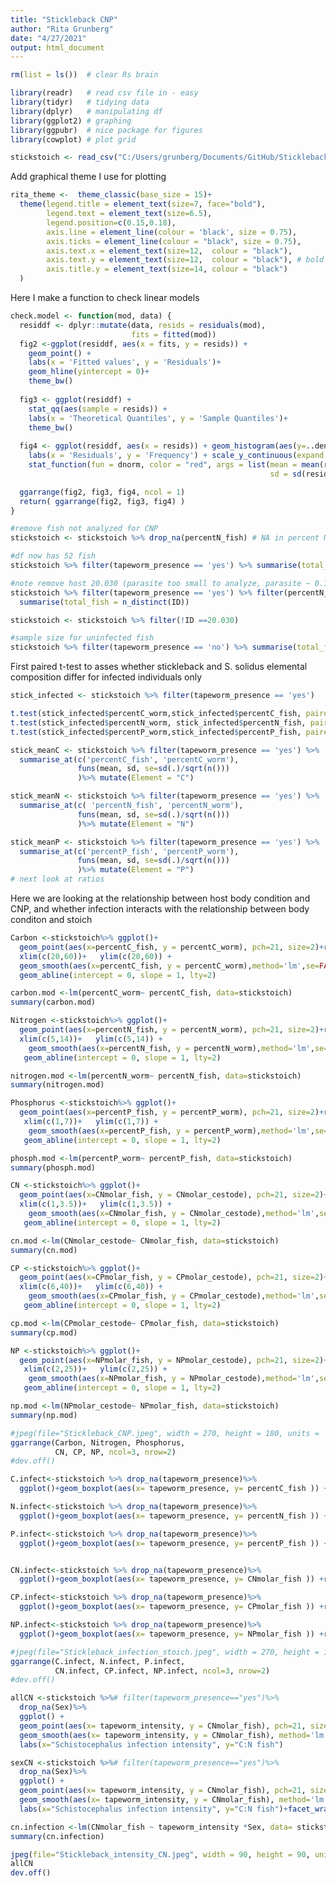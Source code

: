 ```yaml
---
title: "Stickleback CNP"
author: "Rita Grunberg"
date: "4/27/2021"
output: html_document
---
```


```r
rm(list = ls())  # clear Rs brain 

library(readr)   # read csv file in - easy
library(tidyr)   # tidying data
library(dplyr)   # manipulating df
library(ggplot2) # graphing
library(ggpubr)  # nice package for figures
library(cowplot) # plot grid

stickstoich <- read_csv("C:/Users/grunberg/Documents/GitHub/SticklebackCNP/Data/Stickleback_CNP.csv")

```

Add graphical theme I use for plotting

```r
rita_theme <-  theme_classic(base_size = 15)+
  theme(legend.title = element_text(size=7, face="bold"),
        legend.text = element_text(size=6.5),
        legend.position=c(0.15,0.18),
        axis.line = element_line(colour = 'black', size = 0.75),
        axis.ticks = element_line(colour = "black", size = 0.75),
        axis.text.x = element_text(size=12,  colour = "black"), 
        axis.text.y = element_text(size=12,  colour = "black"), # bold
        axis.title.y = element_text(size=14, colour = "black")
  )

```

Here I make a function to check linear models 

```r
check.model <- function(mod, data) {
  residdf <- dplyr::mutate(data, resids = residuals(mod),
                           fits = fitted(mod))
  fig2 <-ggplot(residdf, aes(x = fits, y = resids)) + 
    geom_point() +
    labs(x = 'Fitted values', y = 'Residuals')+
    geom_hline(yintercept = 0)+
    theme_bw()
  
  fig3 <- ggplot(residdf) + 
    stat_qq(aes(sample = resids)) +
    labs(x = 'Theoretical Quantiles', y = 'Sample Quantiles')+ 
    theme_bw()
  
  fig4 <- ggplot(residdf, aes(x = resids)) + geom_histogram(aes(y=..density..), colour = 'grey50') +
    labs(x = 'Residuals', y = 'Frequency') + scale_y_continuous(expand = c(0, 0)) +
    stat_function(fun = dnorm, color = "red", args = list(mean = mean(residdf$resids),
                                                          sd = sd(residdf$resids)))+ theme_bw()

  ggarrange(fig2, fig3, fig4, ncol = 1)  
  return( ggarrange(fig2, fig3, fig4) )
}
```


```r

#remove fish not analyzed for CNP
stickstoich <- stickstoich %>% drop_na(percentN_fish) # NA in percent N means fish was not analyzed for CNP

#df now has 52 fish 
stickstoich %>% filter(tapeworm_presence == 'yes') %>% summarise(total_fish = n_distinct(ID))

#note remove host 20.030 (parasite too small to analyze, parasite ~ 0.1 mg wet mass)
stickstoich %>% filter(tapeworm_presence == 'yes') %>% filter(percentN_worm > 0)%>%
  summarise(total_fish = n_distinct(ID))

stickstoich <- stickstoich %>% filter(!ID ==20.030)

#sample size for uninfected fish 
stickstoich %>% filter(tapeworm_presence == 'no') %>% summarise(total_fish = n_distinct(ID))


```

First paired t-test to asses whether stickleback and S. solidus elemental composition differ for infected individuals only

```r
stick_infected <- stickstoich %>% filter(tapeworm_presence == 'yes')

t.test(stick_infected$percentC_worm,stick_infected$percentC_fish, paired=TRUE)
t.test(stick_infected$percentN_worm, stick_infected$percentN_fish, paired=TRUE)
t.test(stick_infected$percentP_worm,stick_infected$percentP_fish, paired=TRUE)

stick_meanC <- stickstoich %>% filter(tapeworm_presence == 'yes') %>%
  summarise_at(c('percentC_fish', 'percentC_worm'),
               funs(mean, sd, se=sd(.)/sqrt(n()))
               )%>% mutate(Element = "C")

stick_meanN <- stickstoich %>% filter(tapeworm_presence == 'yes') %>%
  summarise_at(c( 'percentN_fish', 'percentN_worm'),        
               funs(mean, sd, se=sd(.)/sqrt(n()))
               )%>% mutate(Element = "N")

stick_meanP <- stickstoich %>% filter(tapeworm_presence == 'yes') %>%
  summarise_at(c('percentP_fish', 'percentP_worm'), 
               funs(mean, sd, se=sd(.)/sqrt(n()))
               )%>% mutate(Element = "P")
# next look at ratios 
```

Here we are looking at the relationship between host body condition and CNP, and whether infection interacts with the relationship between body conditon and stoich

```r
Carbon <-stickstoich%>% ggplot()+
  geom_point(aes(x=percentC_fish, y = percentC_worm), pch=21, size=2)+rita_theme+ labs(x= "%C stickleback", y="%C schistocephalus")+
  xlim(c(20,60))+   ylim(c(20,60)) +
  geom_smooth(aes(x=percentC_fish, y = percentC_worm),method='lm',se=FALSE)+
  geom_abline(intercept = 0, slope = 1, lty=2)

carbon.mod <-lm(percentC_worm~ percentC_fish, data=stickstoich)
summary(carbon.mod)

Nitrogen <-stickstoich%>% ggplot()+
  geom_point(aes(x=percentN_fish, y = percentN_worm), pch=21, size=2)+rita_theme+ labs(x= "%N stickleback", y="%N schistocephalus")+
  xlim(c(5,14))+   ylim(c(5,14)) +
    geom_smooth(aes(x=percentN_fish, y = percentN_worm),method='lm',se=FALSE)+
   geom_abline(intercept = 0, slope = 1, lty=2)

nitrogen.mod <-lm(percentN_worm~ percentN_fish, data=stickstoich)
summary(nitrogen.mod)

Phosphorus <-stickstoich%>% ggplot()+
  geom_point(aes(x=percentP_fish, y = percentP_worm), pch=21, size=2)+rita_theme+ labs(x= "%P stickleback", y="%P schistocephalus")+
   xlim(c(1,7))+   ylim(c(1,7)) +
    geom_smooth(aes(x=percentP_fish, y = percentP_worm),method='lm',se=FALSE)+
   geom_abline(intercept = 0, slope = 1, lty=2)

phosph.mod <-lm(percentP_worm~ percentP_fish, data=stickstoich)
summary(phosph.mod)

CN <-stickstoich%>% ggplot()+
  geom_point(aes(x=CNmolar_fish, y = CNmolar_cestode), pch=21, size=2)+rita_theme+ labs(x= "C:N stickleback", y="C:N schistocephalus")+
  xlim(c(1,3.5))+   ylim(c(1,3.5)) +
    geom_smooth(aes(x=CNmolar_fish, y = CNmolar_cestode),method='lm',se=FALSE)+
   geom_abline(intercept = 0, slope = 1, lty=2)

cn.mod <-lm(CNmolar_cestode~ CNmolar_fish, data=stickstoich)
summary(cn.mod)

CP <-stickstoich%>% ggplot()+
  geom_point(aes(x=CPmolar_fish, y = CPmolar_cestode), pch=21, size=2)+rita_theme+ labs(x= "C:P stickleback", y="C:P schistocephalus")+
  xlim(c(6,40))+   ylim(c(6,40)) +
    geom_smooth(aes(x=CPmolar_fish, y = CPmolar_cestode),method='lm',se=FALSE)+
   geom_abline(intercept = 0, slope = 1, lty=2)

cp.mod <-lm(CPmolar_cestode~ CPmolar_fish, data=stickstoich)
summary(cp.mod)

NP <-stickstoich%>% ggplot()+
  geom_point(aes(x=NPmolar_fish, y = NPmolar_cestode), pch=21, size=2)+rita_theme+ labs(x= "N:P stickleback", y="N:P schistocephalus")+
   xlim(c(2,25))+   ylim(c(2,25)) +
    geom_smooth(aes(x=NPmolar_fish, y = NPmolar_cestode),method='lm',se=FALSE)+
   geom_abline(intercept = 0, slope = 1, lty=2)

np.mod <-lm(NPmolar_cestode~ NPmolar_fish, data=stickstoich)
summary(np.mod)

#jpeg(file="Stickleback_CNP.jpeg", width = 270, height = 180, units = 'mm', res = 300)
ggarrange(Carbon, Nitrogen, Phosphorus, 
          CN, CP, NP, ncol=3, nrow=2)
#dev.off()
```

```r
C.infect<-stickstoich %>% drop_na(tapeworm_presence)%>%
  ggplot()+geom_boxplot(aes(x= tapeworm_presence, y= percentC_fish )) +rita_theme +labs(y="%C fish", x = "")

N.infect<-stickstoich %>% drop_na(tapeworm_presence)%>%
  ggplot()+geom_boxplot(aes(x= tapeworm_presence, y= percentN_fish )) +rita_theme +labs(y="%N fish", x = "")

P.infect<-stickstoich %>% drop_na(tapeworm_presence)%>%
  ggplot()+geom_boxplot(aes(x= tapeworm_presence, y= percentP_fish )) +rita_theme +labs(y="%P fish", x = "")


CN.infect<-stickstoich %>% drop_na(tapeworm_presence)%>%
  ggplot()+geom_boxplot(aes(x= tapeworm_presence, y= CNmolar_fish )) +rita_theme +labs(y="C:N fish", x = "")

CP.infect<-stickstoich %>% drop_na(tapeworm_presence)%>%
  ggplot()+geom_boxplot(aes(x= tapeworm_presence, y= CPmolar_fish )) +rita_theme +labs(y="C:P fish", x = "")

NP.infect<-stickstoich %>% drop_na(tapeworm_presence)%>%
  ggplot()+geom_boxplot(aes(x= tapeworm_presence, y= NPmolar_fish )) +rita_theme +labs(y="N:P fish", x = "")

#jpeg(file="Stickleback_infection_stoich.jpeg", width = 270, height = 180, units = 'mm', res = 300)
ggarrange(C.infect, N.infect, P.infect,
          CN.infect, CP.infect, NP.infect, ncol=3, nrow=2)
#dev.off()
```
```r

allCN <-stickstoich %>%# filter(tapeworm_presence=="yes")%>%
  drop_na(Sex)%>%
  ggplot() +
  geom_point(aes(x= tapeworm_intensity, y = CNmolar_fish), pch=21, size=2)+rita_theme+
  geom_smooth(aes(x= tapeworm_intensity, y = CNmolar_fish), method='lm', se=FALSE)+
  labs(x="Schistocephalus infection intensity", y="C:N fish")

sexCN <-stickstoich %>%# filter(tapeworm_presence=="yes")%>%
  drop_na(Sex)%>%
  ggplot() +
  geom_point(aes(x= tapeworm_intensity, y = CNmolar_fish), pch=21, size=2)+rita_theme+
  geom_smooth(aes(x= tapeworm_intensity, y = CNmolar_fish), method='lm', se=FALSE)+
  labs(x="Schistocephalus infection intensity", y="C:N fish")+facet_wrap(~Sex)

cn.infection <-lm(CNmolar_fish ~ tapeworm_intensity *Sex, data= stickstoich)
summary(cn.infection)

jpeg(file="Stickleback_intensity_CN.jpeg", width = 90, height = 90, units = 'mm', res = 300)
allCN
dev.off()


```
